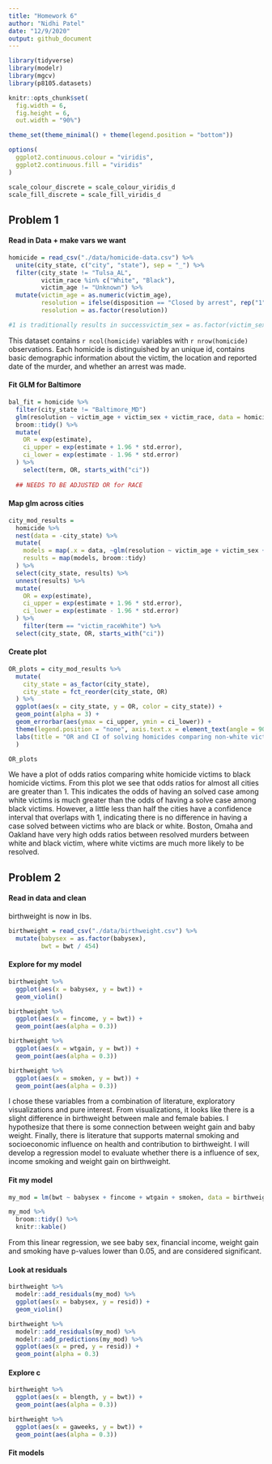 ```yaml
---
title: "Homework 6"
author: "Nidhi Patel"
date: "12/9/2020"
output: github_document
---
```


```r
library(tidyverse)
library(modelr)
library(mgcv)
library(p8105.datasets)

knitr::opts_chunk$set(
  fig.width = 6,
  fig.height = 6,
  out.width = "90%")

theme_set(theme_minimal() + theme(legend.position = "bottom"))

options(
  ggplot2.continuous.colour = "viridis",
  ggplot2.continuous.fill = "viridis"
)

scale_colour_discrete = scale_colour_viridis_d
scale_fill_discrete = scale_fill_viridis_d
```

## Problem 1

#### Read in Data + make vars we want

```r
homicide = read_csv("./data/homicide-data.csv") %>% 
  unite(city_state, c("city", "state"), sep = "_") %>% 
  filter(city_state != "Tulsa_AL",
         victim_race %in% c("White", "Black"),
         victim_age != "Unknown") %>% 
  mutate(victim_age = as.numeric(victim_age),
         resolution = ifelse(disposition == "Closed by arrest", rep("1"), "0"), 
         resolution = as.factor(resolution))

#1 is traditionally results in successvictim_sex = as.factor(victim_sex),

```

This dataset contains `r ncol(homicide)` variables with `r nrow(homicide)` observations.  Each homicide is distinguished by an unique id, contains basic demographic information about the victim, the location and reported date of the murder, and whether an arrest was made. 

#### Fit GLM for Baltimore

```r
bal_fit = homicide %>% 
  filter(city_state != "Baltimore_MD")
  glm(resolution ~ victim_age + victim_sex + victim_race, data = homicide, family = binomial()) %>% 
  broom::tidy() %>% 
  mutate(
    OR = exp(estimate),
    ci_upper = exp(estimate + 1.96 * std.error),
    ci_lower = exp(estimate - 1.96 * std.error)
  ) %>% 
    select(term, OR, starts_with("ci"))
  
  ## NEEDS TO BE ADJUSTED OR for RACE
```

#### Map glm across cities

```r
city_mod_results = 
  homicide %>% 
  nest(data = -city_state) %>% 
  mutate(
    models = map(.x = data, ~glm(resolution ~ victim_age + victim_sex + victim_race, data = .x, family = binomial())),
    results = map(models, broom::tidy)
  ) %>% 
  select(city_state, results) %>%
  unnest(results) %>% 
  mutate(
    OR = exp(estimate),
    ci_upper = exp(estimate + 1.96 * std.error),
    ci_lower = exp(estimate - 1.96 * std.error)
  ) %>% 
    filter(term == "victim_raceWhite") %>% 
  select(city_state, OR, starts_with("ci"))
```

#### Create plot

```r
OR_plots = city_mod_results %>% 
  mutate(
    city_state = as_factor(city_state),
    city_state = fct_reorder(city_state, OR)
  ) %>% 
  ggplot(aes(x = city_state, y = OR, color = city_state)) +
  geom_point(alpha = 3) +
  geom_errorbar(aes(ymax = ci_upper, ymin = ci_lower)) +
  theme(legend.position = "none", axis.text.x = element_text(angle = 90)) +
  labs(title = "OR and CI of solving homicides comparing non-white victims to white victims"
  ) 

OR_plots
```
We have a plot of odds ratios comparing white homicide victims to black homicide victims. From this plot we see that odds ratios for almost all cities are greater than 1.  This indicates the odds of having an solved case among white victims is much greater than the odds of having a solve case among black victims. However, a little less than half the cities have a confidence interval that overlaps with 1, indicating there is no difference in having a case solved between victims who are black or white. Boston, Omaha and Oakland have very high odds ratios between resolved murders between white and black victim, where white victims are much more likely to be resolved.

## Problem 2

#### Read in data and clean

birthweight is now in lbs.
```r
birthweight = read_csv("./data/birthweight.csv") %>% 
  mutate(babysex = as.factor(babysex),
         bwt = bwt / 454)
```

#### Explore for my model

```r
birthweight %>% 
  ggplot(aes(x = babysex, y = bwt)) + 
  geom_violin()

birthweight %>% 
  ggplot(aes(x = fincome, y = bwt)) + 
  geom_point(aes(alpha = 0.3))

birthweight %>% 
  ggplot(aes(x = wtgain, y = bwt)) + 
  geom_point(aes(alpha = 0.3))

birthweight %>% 
  ggplot(aes(x = smoken, y = bwt)) + 
  geom_point(aes(alpha = 0.3))
```
I chose these variables from a combination of literature, exploratory visualizations and pure interest. From visualizations, it looks like there is a slight difference in birthweight between male and female babies. I hypothesize that there is some connection between weight gain and baby weight. Finally, there is literature that supports maternal smoking and socioeconomic influence on health and contribution to birthweight. I will develop a regression model to evaluate whether there is a influence of sex, income smoking and weight gain on birthweight. 

#### Fit my model

```r
my_mod = lm(bwt ~ babysex + fincome + wtgain + smoken, data = birthweight) 

my_mod %>% 
  broom::tidy() %>% 
  knitr::kable()
```
From this linear regression, we see baby sex, financial income, weight gain and smoking have p-values lower than 0.05, and are considered significant. 

#### Look at residuals
```r
birthweight %>% 
  modelr::add_residuals(my_mod) %>% 
  ggplot(aes(x = babysex, y = resid)) + 
  geom_violin() 

birthweight %>% 
  modelr::add_residuals(my_mod) %>% 
  modelr::add_predictions(my_mod) %>% 
  ggplot(aes(x = pred, y = resid)) + 
  geom_point(alpha = 0.3) 
```






#### Explore c

```r
birthweight %>% 
  ggplot(aes(x = blength, y = bwt)) + 
  geom_point(aes(alpha = 0.3))

birthweight %>% 
  ggplot(aes(x = gaweeks, y = bwt)) + 
  geom_point(aes(alpha = 0.3))
```

#### Fit models

```r

```

